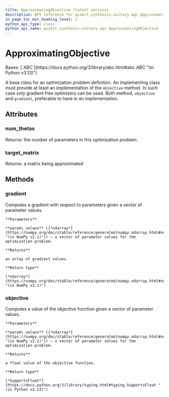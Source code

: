 ```yaml
---
title: ApproximatingObjective (latest version)
description: API reference for qiskit.synthesis.unitary.aqc.ApproximatingObjective in the latest version of qiskit
in_page_toc_min_heading_level: 1
python_api_type: class
python_api_name: qiskit.synthesis.unitary.aqc.ApproximatingObjective
---
```


# ApproximatingObjective

<Class id="qiskit.synthesis.unitary.aqc.ApproximatingObjective" isDedicatedPage={true} github="https://github.com/Qiskit/qiskit/tree/stable/1.3/qiskit/synthesis/unitary/aqc/approximate.py#L55-L116" signature="qiskit.synthesis.unitary.aqc.ApproximatingObjective" modifiers="class">
  Bases: [`ABC`](https://docs.python.org/3/library/abc.html#abc.ABC "(in Python v3.13)")

  A base class for an optimization problem definition. An implementing class must provide at least an implementation of the `objective` method. In such case only gradient free optimizers can be used. Both method, `objective` and `gradient`, preferable to have in an implementation.

  ## Attributes

  ### num\_thetas

  <Attribute id="qiskit.synthesis.unitary.aqc.ApproximatingObjective.num_thetas">
    Returns: the number of parameters in this optimization problem.
  </Attribute>

  ### target\_matrix

  <Attribute id="qiskit.synthesis.unitary.aqc.ApproximatingObjective.target_matrix">
    Returns: a matrix being approximated
  </Attribute>

  ## Methods

  ### gradient

  <Function id="qiskit.synthesis.unitary.aqc.ApproximatingObjective.gradient" github="https://github.com/Qiskit/qiskit/tree/stable/1.3/qiskit/synthesis/unitary/aqc/approximate.py#L79-L90" signature="gradient(param_values)" modifiers="abstract">
    Computes a gradient with respect to parameters given a vector of parameter values.

    **Parameters**

    **param\_values** ([*ndarray*](https://numpy.org/doc/stable/reference/generated/numpy.ndarray.html#numpy.ndarray "(in NumPy v2.1)")) – a vector of parameter values for the optimization problem.

    **Returns**

    an array of gradient values.

    **Return type**

    [*ndarray*](https://numpy.org/doc/stable/reference/generated/numpy.ndarray.html#numpy.ndarray "(in NumPy v2.1)")
  </Function>

  ### objective

  <Function id="qiskit.synthesis.unitary.aqc.ApproximatingObjective.objective" github="https://github.com/Qiskit/qiskit/tree/stable/1.3/qiskit/synthesis/unitary/aqc/approximate.py#L66-L77" signature="objective(param_values)" modifiers="abstract">
    Computes a value of the objective function given a vector of parameter values.

    **Parameters**

    **param\_values** ([*ndarray*](https://numpy.org/doc/stable/reference/generated/numpy.ndarray.html#numpy.ndarray "(in NumPy v2.1)")) – a vector of parameter values for the optimization problem.

    **Returns**

    a float value of the objective function.

    **Return type**

    [*SupportsFloat*](https://docs.python.org/3/library/typing.html#typing.SupportsFloat "(in Python v3.13)")
  </Function>
</Class>

